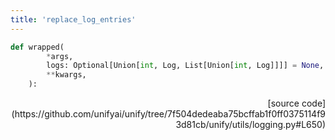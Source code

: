```yaml
---
title: 'replace_log_entries'
---
```


```python
def wrapped(
        *args,
        logs: Optional[Union[int, Log, List[Union[int, Log]]]] = None,
        **kwargs,
    ):
```

<p align="right">[source code](https://github.com/unifyai/unify/tree/7f504dedeaba75bcffab1f0ff0375114f93d81cb/unify/utils/logging.py#L650)</p>

